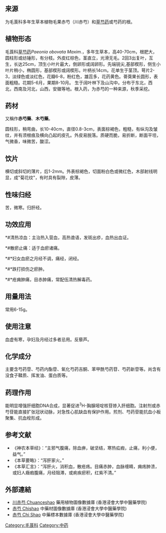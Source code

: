 {{Medical}}
== 来源 ==
为毛茛科多年生草本植物毛果赤芍（川赤芍）和[[草芍药|草芍药]]或芍药的根。
== 植物形态 ==
毛莨科[[草芍药|草芍药]]''Paeonia obovata Maxim.''，多年生草本，高40-70cm，根肥大，圆柱形或纺锤形，有分枝。外皮红棕色，茎直立，光滑无毛。2回3出复叶，互生，长达25cm，顶生小叶片最大，倒卵形或阔卵形。先端锐尖,基部楔形，侧生小叶片稍小，椭圆形，基部楔形或阔楔形。叶柄长14cm。花单生于茎顶。萼片2-3，淡绿色或淡红色，花瓣6-8，粉红色，雄蕊多，花药黄色。蓇葖果长圆形，表面粗糙。花期5-6月，果期8-10月。
生于阔叶林下及山沟中。分布于东北，西北，西南及河北，山西，安徽等地。根入药，为赤芍的一种来源，秋季采挖。
== 药材 ==
又稱作'''赤芍藥'''、'''木芍藥'''。

圆柱形，稍弯曲，长10-40cm，直径0.8-3cm，表面棕褐色，粗糙，有纵沟及皱纹，并有须根痕及横向凸起的皮孔。外皮易脱落。质硬而脆，易折断，断面平坦，气微香，味微苦，酸涩。

== 饮片 ==
横切或斜切的薄片，后1-2mm。外表棕褐色，切面粉白色或微红色，木部射线明显，成"菊花纹"，有时具有裂隙，皮薄。
== 性味归经 ==
苦，微寒。归肝经。
== 功效应用 ==
*#清热凉血：主治热入营血，高热谵语，发斑出疹，血热出血证。
*#散瘀止痛：适于血瘀诸痛。
*#*妇女血瘀之月经不调，痛经，闭经。
*#*跌打损伤之瘀肿。
*#*疮痈肿痛，目赤肿痛，常配伍清热解毒药。
== 用量用法 ==
常用6-15g。
== 使用注意 ==
血虚有寒，孕妇及月经过多者忌用。反藜芦。
== 化学成分 ==
主要含芍药苷、芍药内酯苷、氧化芍药吉酮、苯甲酰芍药苷、芍药新苷等。尚含有没食子鞣质、挥发油、蛋白质等。
== 药理作用 ==
能明显增强肝细胞DNA合成，显著促进<sup>3</sup>H-胸腺嘧啶核苷掺入肝细胞。注射剂或赤芍苷能直接扩张冠状动脉，对急性心肌缺血有保护作用。煎剂、芍药苷能抗血小板聚集、抗血栓形成。
==参考文献==
*《神农本草经》：“主邪气腹痛，除血痹，破坚结，寒热疝瘕，止痛，利小便，益气。”
*《本草要略》：“泻肝家火。”
*《本草汇言》：“泻肝火，消积血，散疮疡。目痛赤肿，血脉缠睛，痈疡肿溃，或妇人癓瘕腹痛，月经阻滞，或痢疾瘀积，红紫不清。”


==外部連結==
* [http://libproject.hkbu.edu.hk/was40/detail?lang=ch&channelid=1288&searchword=herb_id=D00438 川赤芍 Chuanceshao] {{Wayback|url=http://libproject.hkbu.edu.hk/was40/detail?lang=ch&channelid=1288&searchword=herb_id=D00438 |date=20131005001405 }} 藥用植物圖像數據庫 (香港浸會大學中醫藥學院) {{zh}}{{en}}
* [http://libproject.hkbu.edu.hk/was40/detail?channelid=47953&searchword=pid=B00041 赤芍 Chishao] {{Wayback|url=http://libproject.hkbu.edu.hk/was40/detail?channelid=47953&searchword=pid=B00041 |date=20190604003023 }} 中藥材圖像數據庫 (香港浸會大學中醫藥學院)
* [http://libproject.hkbu.edu.hk/was40/detail?channelid=35734&searchword=herb_id=D00310 赤芍 Chi Shao] {{Wayback|url=http://libproject.hkbu.edu.hk/was40/detail?channelid=35734&searchword=herb_id=D00310 |date=20131004230814 }} 中藥標本數據庫 (香港浸會大學中醫藥學院) {{zh-hant}}{{en}}


[[Category:毛茛科|Category:毛茛科]]
[[Category:中药|Category:中药]]